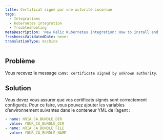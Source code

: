 ```yaml
---
title: Certificat signé par une autorité inconnue
tags:
  - Integrations
  - Kubernetes integration
  - Troubleshooting
metaDescription: 'New Relic Kubernetes integration: How to install and activate the integration, and what data is reported.'
freshnessValidatedDate: never
translationType: machine
---
```


## Problème

Vous recevez le message `x509: certificate signed by unknown authority`.

## Solution

Vous devez vous assurer que vos certificats signés sont correctement configurés. Pour ce faire, vous pouvez ajouter les variables d’environnement suivantes dans le conteneur YML de l’agent :

```yml
- name: NRIA_CA_BUNDLE_DIR 
  value: YOUR_CA_BUNDLE_DIR
- name: NRIA_CA_BUNDLE_FILE  
  value: YOUR_CA_BUNDLE_NAME
```